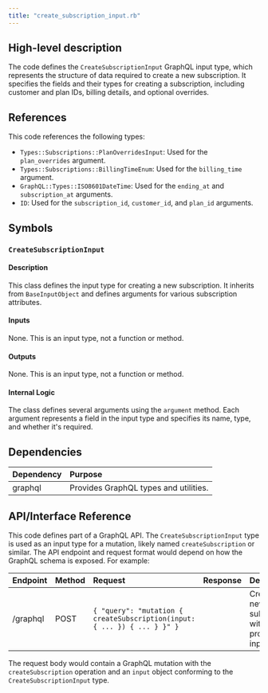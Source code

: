 ```yaml
---
title: "create_subscription_input.rb"
---
```


## High-level description
The code defines the `CreateSubscriptionInput` GraphQL input type, which represents the structure of data required to create a new subscription. It specifies the fields and their types for creating a subscription, including customer and plan IDs, billing details, and optional overrides.

## References
This code references the following types:

* `Types::Subscriptions::PlanOverridesInput`: Used for the `plan_overrides` argument.
* `Types::Subscriptions::BillingTimeEnum`: Used for the `billing_time` argument.
* `GraphQL::Types::ISO8601DateTime`: Used for the `ending_at` and `subscription_at` arguments.
* `ID`: Used for the `subscription_id`, `customer_id`, and `plan_id` arguments.

## Symbols

### `CreateSubscriptionInput`
#### Description
This class defines the input type for creating a new subscription. It inherits from `BaseInputObject` and defines arguments for various subscription attributes.

#### Inputs
None. This is an input type, not a function or method.

#### Outputs
None. This is an input type, not a function or method.

#### Internal Logic
The class defines several arguments using the `argument` method. Each argument represents a field in the input type and specifies its name, type, and whether it's required.

## Dependencies
| Dependency | Purpose |
|:-----------|:--------|
| graphql | Provides GraphQL types and utilities. |

## API/Interface Reference
This code defines part of a GraphQL API. The `CreateSubscriptionInput` type is used as an input type for a mutation, likely named `createSubscription` or similar. The API endpoint and request format would depend on how the GraphQL schema is exposed. For example:

| Endpoint | Method | Request | Response | Description |
|:---------|:-------|:--------|:---------|:------------|
| /graphql | POST | `{ "query": "mutation { createSubscription(input: { ... }) { ... } }" }` |  | Creates a new subscription with the provided input. |

The request body would contain a GraphQL mutation with the `createSubscription` operation and an `input` object conforming to the `CreateSubscriptionInput` type.
